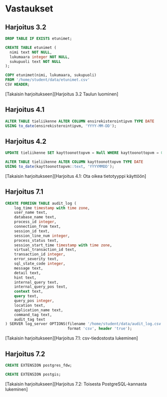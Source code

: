 # Vastaukset {.unnumbered}

## Harjoitus 3.2 {#vastaus-h3.2 .unnumbered}

```sql
DROP TABLE IF EXISTS etunimet;

CREATE TABLE etunimet (
  nimi text NOT NULL,
  lukumaara integer NOT NULL,
  sukupuoli text NOT NULL
);
```

```sql
COPY etunimet(nimi, lukumaara, sukupuoli)
FROM '/home/student/data/etunimet.csv'
CSV HEADER;
```

[Takaisin harjoitukseen][Harjoitus 3.2 Taulun luominen]


## Harjoitus 4.1 {#vastaus-h4.1 .unnumbered}

```sql
ALTER TABLE tieliikenne ALTER COLUMN ensirekisterointipvm TYPE DATE 
USING to_date(ensirekisterointipvm, 'YYYY-MM-DD');
```
## Harjoitus 4.2 {#vastaus-h4.2 .unnumbered}
```sql
UPDATE tieliikenne SET kayttoonottopvm = Null WHERE kayttoonottopvm = 0;

ALTER TABLE tieliikenne ALTER COLUMN kayttoonottopvm TYPE DATE 
USING to_date(kayttoonottopvm::text, 'YYYYMMDD');
```
[Takaisin harjoitukseen][Harjoitus 4.1: Ota oikea tietotyyppi käyttöön]

## Harjoitus 7.1 {#vastaus-h7.1 .unnumbered}

```sql
CREATE FOREIGN TABLE audit_log (
    log_time timestamp with time zone,
    user_name text,
    database_name text,
    process_id integer,
    connection_from text,
    session_id text,
    session_line_num integer,
    process_status text,
    session_start_time timestamp with time zone,
    virtual_transaction_id text,
    transaction_id integer,
    error_severity text,
    sql_state_code integer,
    message text,
    detail text,
    hint text,
    internal_query text,
    internal_query_pos text,
    context text,
    query text,
    query_pos integer,
    location text,
    application_name text,
    command_tag text,
    audit_tag text
) SERVER log_server OPTIONS(filename '/home/student/data/audit_log.csv', 
                            format 'csv', header 'true');
```

[Takaisin harjoitukseen][Harjoitus 7.1: csv-tiedostosta lukeminen]

## Harjoitus 7.2 {#vastaus-h7.2 .unnumbered}

```sql
CREATE EXTENSION postgres_fdw;
```

```sql
CREATE EXTENSION postgis;
```
[Takaisin harjoitukseen][Harjoitus 7.2: Toisesta PostgreSQL-kannasta lukeminen]
